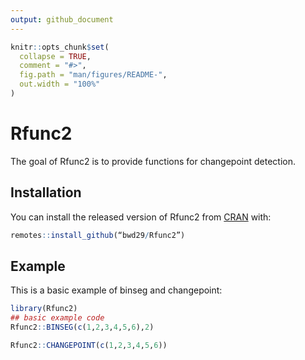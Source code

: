 ```yaml
---
output: github_document
---
```


<!-- README.md is generated from README.Rmd. Please edit that file -->

```r
knitr::opts_chunk$set(
  collapse = TRUE,
  comment = "#>",
  fig.path = "man/figures/README-",
  out.width = "100%"
)
```

# Rfunc2

<!-- badges: start -->
<!-- badges: end -->

The goal of Rfunc2 is to provide functions for changepoint detection.

## Installation

You can install the released version of Rfunc2 from [CRAN](https://CRAN.R-project.org) with:

``` r
remotes::install_github(“bwd29/Rfunc2”)
```

## Example

This is a basic example of binseg and changepoint:

```r
library(Rfunc2)
## basic example code
Rfunc2::BINSEG(c(1,2,3,4,5,6),2)

Rfunc2::CHANGEPOINT(c(1,2,3,4,5,6))
```




